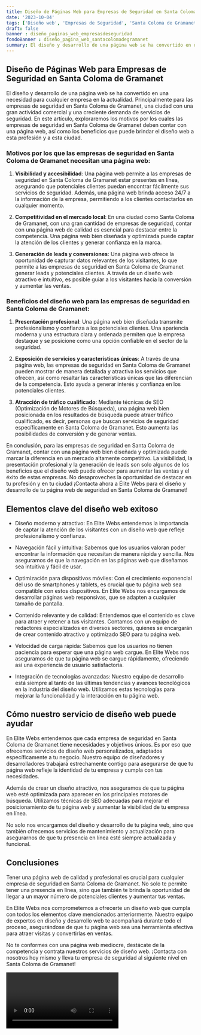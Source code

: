 ```yaml
---
title: Diseño de Páginas Web para Empresas de Seguridad en Santa Coloma de Gramanet
date: '2023-10-04'
tags: ['Diseño web', 'Empresas de Seguridad', 'Santa Coloma de Gramanet']
draft: false
banner : diseño_paginas_web_empresasdeseguridad
fondoBanner : diseño_pagina_web_santacolomadegramanet
summary: El diseño y desarrollo de una página web se ha convertido en una necesidad para cualquier empresa en la actualidad. Principalmente para las empresas de seguridad en Santa Coloma de Gramanet, una ciudad con una gran actividad comercial y una creciente demanda de servicios de seguridad. En este artículo, exploraremos los motivos por los cuales las empresas de seguridad en Santa Coloma de Gramanet deben contar con una página web, así como los beneficios que puede brindar el diseño web a esta profesión y a esta ciudad.
---
```


## **Diseño de Páginas Web para Empresas de Seguridad en Santa Coloma de Gramanet**

El diseño y desarrollo de una página web se ha convertido en una necesidad para cualquier empresa en la actualidad. Principalmente para las empresas de seguridad en Santa Coloma de Gramanet, una ciudad con una gran actividad comercial y una creciente demanda de servicios de seguridad. En este artículo, exploraremos los motivos por los cuales las empresas de seguridad en Santa Coloma de Gramanet deben contar con una página web, así como los beneficios que puede brindar el diseño web a esta profesión y a esta ciudad.

### Motivos por los que las empresas de seguridad en Santa Coloma de Gramanet necesitan una página web:

1. **Visibilidad y accesibilidad**: Una página web permite a las empresas de seguridad en Santa Coloma de Gramanet estar presentes en línea, asegurando que potenciales clientes puedan encontrar fácilmente sus servicios de seguridad. Además, una página web brinda acceso 24/7 a la información de la empresa, permitiendo a los clientes contactarlos en cualquier momento.

2. **Competitividad en el mercado local**: En una ciudad como Santa Coloma de Gramanet, con una gran cantidad de empresas de seguridad, contar con una página web de calidad es esencial para destacar entre la competencia. Una página web bien diseñada y optimizada puede captar la atención de los clientes y generar confianza en la marca.

3. **Generación de leads y conversiones**: Una página web ofrece la oportunidad de capturar datos relevantes de los visitantes, lo que permite a las empresas de seguridad en Santa Coloma de Gramanet generar leads y potenciales clientes. A través de un diseño web atractivo e intuitivo, es posible guiar a los visitantes hacia la conversión y aumentar las ventas.

### Beneficios del diseño web para las empresas de seguridad en Santa Coloma de Gramanet:

1. **Presentación profesional**: Una página web bien diseñada transmite profesionalismo y confianza a los potenciales clientes. Una apariencia moderna y una estructura clara y ordenada permiten que la empresa destaque y se posicione como una opción confiable en el sector de la seguridad.

2. **Exposición de servicios y características únicas**: A través de una página web, las empresas de seguridad en Santa Coloma de Gramanet pueden mostrar de manera detallada y atractiva los servicios que ofrecen, así como resaltar las características únicas que las diferencian de la competencia. Esto ayuda a generar interés y confianza en los potenciales clientes.

3. **Atracción de tráfico cualificado**: Mediante técnicas de SEO (Optimización de Motores de Búsqueda), una página web bien posicionada en los resultados de búsqueda puede atraer tráfico cualificado, es decir, personas que buscan servicios de seguridad específicamente en Santa Coloma de Gramanet. Esto aumenta las posibilidades de conversión y de generar ventas.

En conclusión, para las empresas de seguridad en Santa Coloma de Gramanet, contar con una página web bien diseñada y optimizada puede marcar la diferencia en un mercado altamente competitivo. La visibilidad, la presentación profesional y la generación de leads son solo algunos de los beneficios que el diseño web puede ofrecer para aumentar las ventas y el éxito de estas empresas. No desaproveches la oportunidad de destacar en tu profesión y en tu ciudad ¡Contacta ahora a Élite Webs para el diseño y desarrollo de tu página web de seguridad en Santa Coloma de Gramanet!



<GifSeo />

<Cta />

## Elementos clave del diseño web exitoso

- Diseño moderno y atractivo: En Elite Webs entendemos la importancia de captar la atención de los visitantes con un diseño web que refleje profesionalismo y confianza.

- Navegación fácil y intuitiva: Sabemos que los usuarios valoran poder encontrar la información que necesitan de manera rápida y sencilla. Nos aseguramos de que la navegación en las páginas web que diseñamos sea intuitiva y fácil de usar.

- Optimización para dispositivos móviles: Con el crecimiento exponencial del uso de smartphones y tablets, es crucial que tu página web sea compatible con estos dispositivos. En Elite Webs nos encargamos de desarrollar páginas web responsivas, que se adapten a cualquier tamaño de pantalla.

- Contenido relevante y de calidad: Entendemos que el contenido es clave para atraer y retener a tus visitantes. Contamos con un equipo de redactores especializados en diversos sectores, quienes se encargarán de crear contenido atractivo y optimizado SEO para tu página web.

- Velocidad de carga rápida: Sabemos que los usuarios no tienen paciencia para esperar que una página web cargue. En Elite Webs nos aseguramos de que tu página web se cargue rápidamente, ofreciendo así una experiencia de usuario satisfactoria.

- Integración de tecnologías avanzadas: Nuestro equipo de desarrollo está siempre al tanto de las últimas tendencias y avances tecnológicos en la industria del diseño web. Utilizamos estas tecnologías para mejorar la funcionalidad y la interacción en tu página web.

## Cómo nuestro servicio de diseño web puede ayudar

En Elite Webs entendemos que cada empresa de seguridad en Santa Coloma de Gramanet tiene necesidades y objetivos únicos. Es por eso que ofrecemos servicios de diseño web personalizados, adaptados específicamente a tu negocio. Nuestro equipo de diseñadores y desarrolladores trabajará estrechamente contigo para asegurarse de que tu página web refleje la identidad de tu empresa y cumpla con tus necesidades.

Además de crear un diseño atractivo, nos aseguramos de que tu página web esté optimizada para aparecer en los principales motores de búsqueda. Utilizamos técnicas de SEO adecuadas para mejorar el posicionamiento de tu página web y aumentar la visibilidad de tu empresa en línea.

No solo nos encargamos del diseño y desarrollo de tu página web, sino que también ofrecemos servicios de mantenimiento y actualización para asegurarnos de que tu presencia en línea esté siempre actualizada y funcional.

## Conclusiones

Tener una página web de calidad y profesional es crucial para cualquier empresa de seguridad en Santa Coloma de Gramanet. No solo te permite tener una presencia en línea, sino que también te brinda la oportunidad de llegar a un mayor número de potenciales clientes y aumentar tus ventas.

En Elite Webs nos comprometemos a ofrecerte un diseño web que cumpla con todos los elementos clave mencionados anteriormente. Nuestro equipo de expertos en diseño y desarrollo web te acompañará durante todo el proceso, asegurándose de que tu página web sea una herramienta efectiva para atraer visitas y convertirlas en ventas.

No te conformes con una página web mediocre, destácate de la competencia y contrata nuestros servicios de diseño web. ¡Contacta con nosotros hoy mismo y lleva tu empresa de seguridad al siguiente nivel en Santa Coloma de Gramanet!

<Video />

<CtaBot job='Empresas de Seguridad' city='Santa Coloma de Gramanet'/>

<Gmaps query='Santa Coloma de Gramanet+españa+maps' />